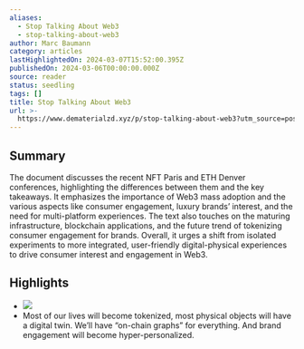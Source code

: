 ```yaml
---
aliases:
  - Stop Talking About Web3
  - stop-talking-about-web3
author: Marc Baumann
category: articles
lastHighlightedOn: 2024-03-07T15:52:00.395Z
publishedOn: 2024-03-06T00:00:00.000Z
source: reader
status: seedling
tags: []
title: Stop Talking About Web3
url: >-
  https://www.dematerialzd.xyz/p/stop-talking-about-web3?utm_source=post-email-title&publication_id=1196826&post_id=142332393&utm_campaign=email-post-title&isFreemail=true&r=og9hp&triedRedirect=true&utm_medium=email
---
```

## Summary

The document discusses the recent NFT Paris and ETH Denver conferences, highlighting the differences between them and the key takeaways. It emphasizes the importance of Web3 mass adoption and the various aspects like consumer engagement, luxury brands’ interest, and the need for multi-platform experiences. The text also touches on the maturing infrastructure, blockchain applications, and the future trend of tokenizing consumer engagement for brands. Overall, it urges a shift from isolated experiments to more integrated, user-friendly digital-physical experiences to drive consumer interest and engagement in Web3.

## Highlights

- ![](https://substackcdn.com/image/fetch/w_1456,c_limit,f_auto,q_auto:good,fl_progressive:steep/https%3A%2F%2Fsubstack-post-media.s3.amazonaws.com%2Fpublic%2Fimages%2F37dd0643-ca75-4769-a7e1-25cae5dc4537_4000x2668.jpeg)
- Most of our lives will become tokenized, most physical objects will have a digital twin.
  We’ll have “on-chain graphs” for everything. And brand engagement will become hyper-personalized.
